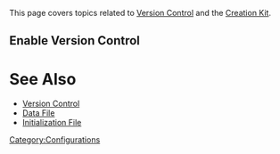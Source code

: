 This page covers topics related to [[Version Control]] and the [[Creation Kit]].

== Enable Version Control ==
{{Enable Version Control}}


= See Also =
* [[Version Control]]
* [[Data File]]
* [[Initialization File]]


[[Category:Configurations]]
